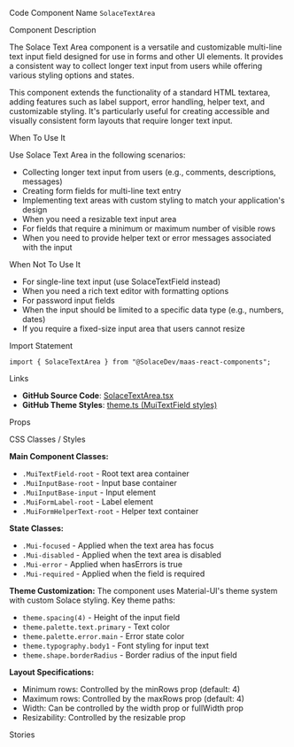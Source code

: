 
<Meta of={SolaceTextAreaStories} />

<Title>Solace Text Area</Title>

<Description of={SolaceTextAreaStories} />

<Subtitle>Code Component Name</Subtitle>
`SolaceTextArea`

<Subtitle>Component Description</Subtitle>

The Solace Text Area component is a versatile and customizable multi-line text input field designed for use in forms and other UI elements. It provides a consistent way to collect longer text input from users while offering various styling options and states.

This component extends the functionality of a standard HTML textarea, adding features such as label support, error handling, helper text, and customizable styling. It's particularly useful for creating accessible and visually consistent form layouts that require longer text input.

<Subtitle>When To Use It</Subtitle>

Use Solace Text Area in the following scenarios:

- Collecting longer text input from users (e.g., comments, descriptions, messages)
- Creating form fields for multi-line text entry
- Implementing text areas with custom styling to match your application's design
- When you need a resizable text input area
- For fields that require a minimum or maximum number of visible rows
- When you need to provide helper text or error messages associated with the input

<Subtitle>When Not To Use It</Subtitle>

- For single-line text input (use SolaceTextField instead)
- When you need a rich text editor with formatting options
- For password input fields
- When the input should be limited to a specific data type (e.g., numbers, dates)
- If you require a fixed-size input area that users cannot resize

<Subtitle>Import Statement</Subtitle>

```tsx
import { SolaceTextArea } from "@SolaceDev/maas-react-components";
```

<Subtitle>Links</Subtitle>

- **GitHub Source Code**: [SolaceTextArea.tsx](https://github.com/SolaceDev/maas-react-components/blob/main/src/components/form/SolaceTextArea.tsx)
- **GitHub Theme Styles**: <a href="https://github.com/SolaceDev/maas-react-components/blob/main/src/resources/theme.ts#:~:text=MuiTextField" target="_blank">theme.ts (MuiTextField styles)</a>

<Subtitle>Props</Subtitle>

<ArgTypes of={SolaceTextAreaStories} />

<Subtitle>CSS Classes / Styles</Subtitle>

**Main Component Classes:**

- `.MuiTextField-root` - Root text area container
- `.MuiInputBase-root` - Input base container
- `.MuiInputBase-input` - Input element
- `.MuiFormLabel-root` - Label element
- `.MuiFormHelperText-root` - Helper text container

**State Classes:**

- `.Mui-focused` - Applied when the text area has focus
- `.Mui-disabled` - Applied when the text area is disabled
- `.Mui-error` - Applied when hasErrors is true
- `.Mui-required` - Applied when the field is required

**Theme Customization:**
The component uses Material-UI's theme system with custom Solace styling. Key theme paths:

- `theme.spacing(4)` - Height of the input field
- `theme.palette.text.primary` - Text color
- `theme.palette.error.main` - Error state color
- `theme.typography.body1` - Font styling for input text
- `theme.shape.borderRadius` - Border radius of the input field

**Layout Specifications:**

- Minimum rows: Controlled by the minRows prop (default: 4)
- Maximum rows: Controlled by the maxRows prop (default: 4)
- Width: Can be controlled by the width prop or fullWidth prop
- Resizability: Controlled by the resizable prop

<Subtitle>Stories</Subtitle>

<CustomStories />
